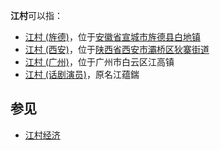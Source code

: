 '''江村'''可以指：
* [[江村_(旌德)|江村 (旌德)]]，位于[[安徽省|安徽省]][[宣城市|宣城市]][[旌德县|旌德县]][[白地镇|白地镇]]
* [[江村_(西安)|江村 (西安)]]，位于[[陕西省|陕西省]][[西安市|西安市]][[灞桥区|灞桥区]][[狄寨街道|狄寨街道]]
* [[江村_(广州)|江村 (广州)]]，位于广州市白云区江高镇
* [[江村_(话剧演员)|江村 (话剧演员)]]，原名江蕴鍴

== 参见 ==
* [[江村经济|江村经济]]

{{disambig|cat=二字中国相关消歧义}}